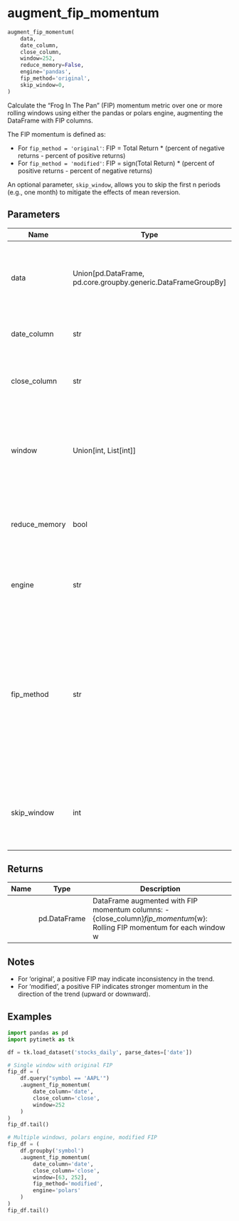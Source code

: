 # augment_fip_momentum { #pytimetk.augment_fip_momentum }

```python
augment_fip_momentum(
    data,
    date_column,
    close_column,
    window=252,
    reduce_memory=False,
    engine='pandas',
    fip_method='original',
    skip_window=0,
)
```

Calculate the "Frog In The Pan" (FIP) momentum metric over one or more rolling windows 
using either the pandas or polars engine, augmenting the DataFrame with FIP columns.

The FIP momentum is defined as:

- For `fip_method = 'original'`: FIP = Total Return * (percent of negative returns - percent of positive returns)
- For `fip_method = 'modified'`: FIP = sign(Total Return) * (percent of positive returns - percent of negative returns)

An optional parameter, `skip_window`, allows you to skip the first n periods (e.g., one month) 
to mitigate the effects of mean reversion.

## Parameters {.doc-section .doc-section-parameters}

| Name          | Type                                                            | Description                                                                                                                                                                                        | Default      |
|---------------|-----------------------------------------------------------------|----------------------------------------------------------------------------------------------------------------------------------------------------------------------------------------------------|--------------|
| data          | Union\[pd.DataFrame, pd.core.groupby.generic.DataFrameGroupBy\] | Input pandas DataFrame or grouped DataFrame containing time series data.                                                                                                                           | _required_   |
| date_column   | str                                                             | Name of the column with dates or timestamps.                                                                                                                                                       | _required_   |
| close_column  | str                                                             | Name of the column with closing prices to calculate returns.                                                                                                                                       | _required_   |
| window        | Union\[int, List\[int\]\]                                       | Size of the rolling window(s) as an integer or list of integers (default is 252).                                                                                                                  | `252`        |
| reduce_memory | bool                                                            | If True, reduces memory usage of the DataFrame. Default is False.                                                                                                                                  | `False`      |
| engine        | str                                                             | Computation engine: 'pandas' or 'polars'. Default is 'pandas'.                                                                                                                                     | `'pandas'`   |
| fip_method    | str                                                             | Type of FIP calculation: - 'original': Original FIP calculation (default) where negative FIP indicates greater momentum. - 'modified': Modified FIP where positive FIP indicates greater momentum. | `'original'` |
| skip_window   | int                                                             | Number of initial periods to skip (set to NA) for each rolling calculation. Default is 0.                                                                                                          | `0`          |

## Returns {.doc-section .doc-section-returns}

| Name   | Type         | Description                                                                                                               |
|--------|--------------|---------------------------------------------------------------------------------------------------------------------------|
|        | pd.DataFrame | DataFrame augmented with FIP momentum columns:  - {close_column}_fip_momentum_{w}: Rolling FIP momentum for each window w |

## Notes {.doc-section .doc-section-notes}


- For 'original', a positive FIP may indicate inconsistency in the trend.
- For 'modified', a positive FIP indicates stronger momentum in the direction of the trend (upward or downward).

## Examples {.doc-section .doc-section-examples}

```python
import pandas as pd
import pytimetk as tk

df = tk.load_dataset('stocks_daily', parse_dates=['date'])

# Single window with original FIP
fip_df = (
    df.query("symbol == 'AAPL'")
    .augment_fip_momentum(
        date_column='date',
        close_column='close',
        window=252
    )
)
fip_df.tail()
```

```python
# Multiple windows, polars engine, modified FIP
fip_df = (
    df.groupby('symbol')
    .augment_fip_momentum(
        date_column='date',
        close_column='close',
        window=[63, 252],
        fip_method='modified',
        engine='polars'
    )
)
fip_df.tail()
```